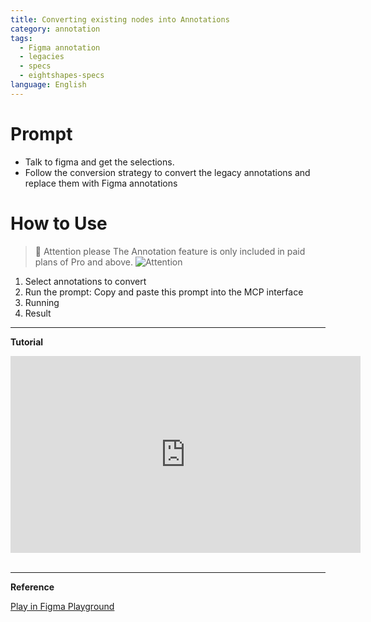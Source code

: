 ```yaml
---
title: Converting existing nodes into Annotations
category: annotation
tags:
  - Figma annotation
  - legacies
  - specs
  - eightshapes-specs
language: English
---
```


# Prompt

- Talk to figma and get the selections.
- Follow the conversion strategy to convert the legacy annotations and replace them with Figma annotations 

# How to Use

> 🚨 Attention please
> The Annotation feature is only included in paid plans of Pro and above.
> ![Attention](/assets/attention-please.png)


1. Select annotations to convert
2. Run the prompt: Copy and paste this prompt into the MCP interface
3. Running
4. Result

----

**Tutorial**

<iframe width="560" height="315" src="https://www.youtube.com/embed/23XejvYe8YI?si=0ia3bGffEKXWzTyF" title="YouTube video player" frameborder="0" allow="accelerometer; autoplay; clipboard-write; encrypted-media; gyroscope; picture-in-picture; web-share" referrerpolicy="strict-origin-when-cross-origin" allowfullscreen></iframe>
<br />
<br />

----


**Reference**

<a
  href="https://www.figma.com/community/file/1513760524697897204"
  class="figma-button">
  Play in Figma Playground
</a>
